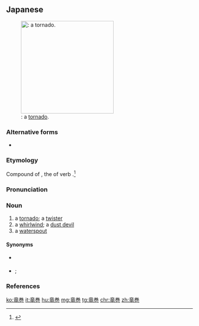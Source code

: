==Japanese==
{{DEFAULTSORT:たつまき}}
{{ja-kanjitab|たつ|yomi=k|まき}}
{{wikipedia|lang=ja}}
[[File:F5_tornado_Elie_Manitoba_2007.jpg|thumb|250px|{{lang|ja|竜巻}}: a [[tornado]].]]

===Alternative forms===
* {{ja-l|竜巻き}}

===Etymology===
Compound of {{com|ja|竜|tr1=tatsu|t1=[[dragon]]|巻き|tr2=maki|t2=[[whirl]]; [[spiral]]}}, the {{m|ja|連用形|tr=ren'yōkei||stem form}} of verb {{m|ja|巻く|tr=maku||to wind, to roll}}.<ref>{{R:Kokugo Dai Jiten}}</ref>

===Pronunciation===
{{ja-pron|acc=0|y=k|acc_ref=NHK,DJR,SMK5|たつまき}}

===Noun===
{{ja-noun|たつまき}}

# a [[tornado]]; a [[twister]]
# a [[whirlwind]]; a [[dust devil]] {{qualifier|smaller than a tornado}}
# a [[waterspout]]

====Synonyms====
* {{s|tornado}} {{ja-r|トルネード}}
* {{s|whirlwind}} {{ja-r|旋%風|せん%ぷう}}; {{ja-r|旋%風|つむじ%かぜ}}

===References===
<references/>

{{C|ja|Wind|Meteorology}}
[[ko:竜巻]]
[[it:竜巻]]
[[hu:竜巻]]
[[mg:竜巻]]
[[tg:竜巻]]
[[chr:竜巻]]
[[zh:竜巻]]